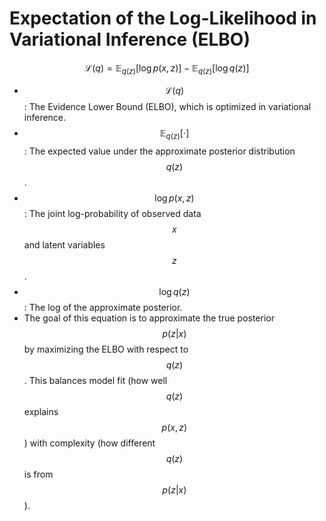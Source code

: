 
# Expectation of the Log-Likelihood in Variational Inference (ELBO)

$$
\mathcal{L}(q) = \mathbb{E}_{q(z)}[\log p(x, z)] - \mathbb{E}_{q(z)}[\log q(z)]
$$

- $$ \mathcal{L}(q) $$: The Evidence Lower Bound (ELBO), which is optimized in variational inference.
- $$ \mathbb{E}_{q(z)}[\cdot] $$: The expected value under the approximate posterior distribution $$ q(z) $$.
- $$ \log p(x, z) $$: The joint log-probability of observed data $$ x $$ and latent variables $$ z $$.
- $$ \log q(z) $$: The log of the approximate posterior.
- The goal of this equation is to approximate the true posterior $$ p(z|x) $$ by maximizing the ELBO with respect to $$ q(z) $$. This balances model fit (how well $$ q(z) $$ explains $$ p(x, z) $$) with complexity (how different $$ q(z) $$ is from $$ p(z|x) $$).
